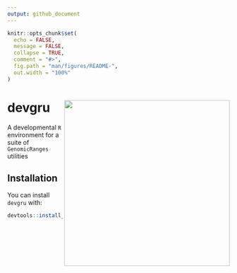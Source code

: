 ```yaml
---
output: github_document
---
```


<!-- README.md is generated from README.Rmd. Please edit that file -->

```r
knitr::opts_chunk$set(
  echo = FALSE,
  message = FALSE,
  collapse = TRUE,
  comment = "#>",
  fig.path = "man/figures/README-",
  out.width = "100%"
)
```

# devgru <img src="man/figures/devgru_logo.png" align="right" width="375" />

<!-- badges: start -->
<!-- badges: end -->

A developmental `R` environment for a suite of `GenomicRanges` utilities

## Installation

You can install `devgru` with:

``` r
devtools::install_github("pblaney/devgru")
```
